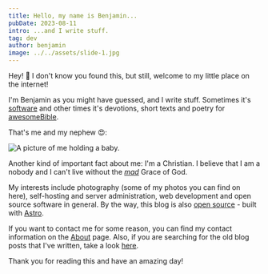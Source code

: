 ```yaml
---
title: Hello, my name is Benjamin...
pubDate: 2023-08-11
intro: ...and I write stuff.
tag: dev
author: benjamin
image: ../../assets/slide-1.jpg
---
```


Hey! 👋 I don't know you found this, but still, welcome to my little place on the internet!

I'm Benjamin as you might have guessed, and I write stuff. Sometimes it's [software](https://github.com/benjaminwolkchen) and other times it's devotions, short texts and poetry for [awesomeBible](https://awesomebible.de).

That's me and my nephew 😍:

<Image src={me} width={300} height={300} alt="A picture of me holding a baby." />

Another kind of important fact about me: I'm a Christian. I believe that I am a nobody and I can't live without the [*mad*](https://youtu.be/OaJrMhRCwZI) Grace of God.

My interests include photography (some of my photos you can find on here), self-hosting and server administration, web development and open source software in general. By the way, this blog is also [open source](https://github.com/benjaminwolkchen/astro-blog) - built with [Astro](https://astro.build).

If you want to contact me for some reason, you can find my contact information on the [About](/about) page. Also, if you are searching for the old blog posts that I've written, take a look [here](https://old.bendaha.eu.org).

Thank you for reading this and have an amazing day!